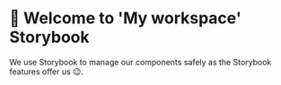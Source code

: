 # 👋 Welcome to 'My workspace' Storybook

We use Storybook to manage our components safely as the Storybook features offer us 😉.
